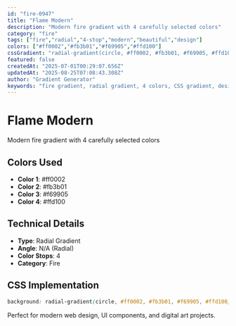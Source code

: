```yaml
---
id: "fire-0947"
title: "Flame Modern"
description: "Modern fire gradient with 4 carefully selected colors"
category: "fire"
tags: ["fire","radial","4-stop","modern","beautiful","design"]
colors: ["#ff0002","#fb3b01","#f69905","#ffd100"]
cssGradient: "radial-gradient(circle, #ff0002, #fb3b01, #f69905, #ffd100)"
featured: false
createdAt: "2025-07-01T00:29:07.656Z"
updatedAt: "2025-08-25T07:08:43.308Z"
author: "Gradient Generator"
keywords: "fire gradient, radial gradient, 4 colors, CSS gradient, design, #ff0002, #fb3b01, #f69905, #ffd100"
---
```


# Flame Modern

Modern fire gradient with 4 carefully selected colors

## Colors Used
- **Color 1**: #ff0002
- **Color 2**: #fb3b01
- **Color 3**: #f69905
- **Color 4**: #ffd100

## Technical Details
- **Type**: Radial Gradient
- **Angle**: N/A (Radial)
- **Color Stops**: 4
- **Category**: Fire

## CSS Implementation
```css
background: radial-gradient(circle, #ff0002, #fb3b01, #f69905, #ffd100);
```

Perfect for modern web design, UI components, and digital art projects.
